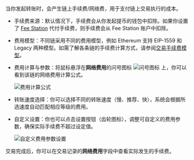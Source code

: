 当你发起转账时，会产生链上手续费/网络费，用于支付链上交易执行的成本。
- 手续费来源：默认情况下，手续费会从你发起提币的钱包中扣除。如果你设置了 [Fee Station](/cn/portal/fee-station/introduction) 代付手续费，则手续费会从 Fee Station 账户中扣除。
- 费用模型：不同链采用不同的费用模型，例如 Ethereum 支持 EIP-1559 和 Legacy 两种模型。如需了解各条链的手续费计算方式，请参阅[交易手续费模型](/cn/portal/transfers/fee-model)。
- 费用计算与参数：将鼠标悬浮在**网络费用**的问号图标 <img src="/en/images/common/icon_question_circle.svg" className="icon" alt="问号图标" /> 上，你可以看到该链的网络费用计算公式。

    <img src="/cn/images/transfers/calculation.png" className="screenshot_modal" alt="费用计算公式" />

- 转账速度选择：你可以选择不同的转账速度（慢、推荐、快），系统会根据所选速度自动匹配相应等级的费用。
- 自定义设置：你也可以点击设置按钮（齿轮图标），调整可自定义的费用参数，确保实际手续费不超过设定值。

    <img src="/cn/images/transfers/customize-fees.png" className="screenshot_modal" alt="自定义费用参数设置" />

<Info>交易完成后，你可以在交易记录的**网络费用**字段中查看实际发生的手续费。</Info>